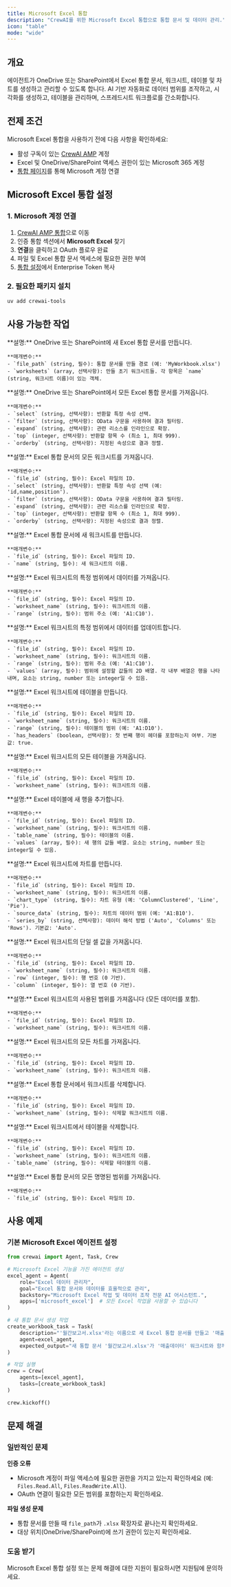 ```yaml
---
title: Microsoft Excel 통합
description: "CrewAI를 위한 Microsoft Excel 통합으로 통합 문서 및 데이터 관리."
icon: "table"
mode: "wide"
---
```


## 개요

에이전트가 OneDrive 또는 SharePoint에서 Excel 통합 문서, 워크시트, 테이블 및 차트를 생성하고 관리할 수 있도록 합니다. AI 기반 자동화로 데이터 범위를 조작하고, 시각화를 생성하고, 테이블을 관리하며, 스프레드시트 워크플로를 간소화합니다.

## 전제 조건

Microsoft Excel 통합을 사용하기 전에 다음 사항을 확인하세요:

- 활성 구독이 있는 [CrewAI AMP](https://app.crewai.com) 계정
- Excel 및 OneDrive/SharePoint 액세스 권한이 있는 Microsoft 365 계정
- [통합 페이지](https://app.crewai.com/crewai_plus/connectors)를 통해 Microsoft 계정 연결

## Microsoft Excel 통합 설정

### 1. Microsoft 계정 연결

1. [CrewAI AMP 통합](https://app.crewai.com/crewai_plus/connectors)으로 이동
2. 인증 통합 섹션에서 **Microsoft Excel** 찾기
3. **연결**을 클릭하고 OAuth 플로우 완료
4. 파일 및 Excel 통합 문서 액세스에 필요한 권한 부여
5. [통합 설정](https://app.crewai.com/crewai_plus/settings/integrations)에서 Enterprise Token 복사

### 2. 필요한 패키지 설치

```bash
uv add crewai-tools
```

## 사용 가능한 작업

<AccordionGroup>
  <Accordion title="microsoft_excel/create_workbook">
    **설명:** OneDrive 또는 SharePoint에 새 Excel 통합 문서를 만듭니다.

    **매개변수:**
    - `file_path` (string, 필수): 통합 문서를 만들 경로 (예: 'MyWorkbook.xlsx')
    - `worksheets` (array, 선택사항): 만들 초기 워크시트들. 각 항목은 `name` (string, 워크시트 이름)이 있는 객체.
  </Accordion>

  <Accordion title="microsoft_excel/get_workbooks">
    **설명:** OneDrive 또는 SharePoint에서 모든 Excel 통합 문서를 가져옵니다.

    **매개변수:**
    - `select` (string, 선택사항): 반환할 특정 속성 선택.
    - `filter` (string, 선택사항): OData 구문을 사용하여 결과 필터링.
    - `expand` (string, 선택사항): 관련 리소스를 인라인으로 확장.
    - `top` (integer, 선택사항): 반환할 항목 수 (최소 1, 최대 999).
    - `orderby` (string, 선택사항): 지정된 속성으로 결과 정렬.
  </Accordion>

  <Accordion title="microsoft_excel/get_worksheets">
    **설명:** Excel 통합 문서의 모든 워크시트를 가져옵니다.

    **매개변수:**
    - `file_id` (string, 필수): Excel 파일의 ID.
    - `select` (string, 선택사항): 반환할 특정 속성 선택 (예: 'id,name,position').
    - `filter` (string, 선택사항): OData 구문을 사용하여 결과 필터링.
    - `expand` (string, 선택사항): 관련 리소스를 인라인으로 확장.
    - `top` (integer, 선택사항): 반환할 항목 수 (최소 1, 최대 999).
    - `orderby` (string, 선택사항): 지정된 속성으로 결과 정렬.
  </Accordion>

  <Accordion title="microsoft_excel/create_worksheet">
    **설명:** Excel 통합 문서에 새 워크시트를 만듭니다.

    **매개변수:**
    - `file_id` (string, 필수): Excel 파일의 ID.
    - `name` (string, 필수): 새 워크시트의 이름.
  </Accordion>

  <Accordion title="microsoft_excel/get_range_data">
    **설명:** Excel 워크시트의 특정 범위에서 데이터를 가져옵니다.

    **매개변수:**
    - `file_id` (string, 필수): Excel 파일의 ID.
    - `worksheet_name` (string, 필수): 워크시트의 이름.
    - `range` (string, 필수): 범위 주소 (예: 'A1:C10').
  </Accordion>

  <Accordion title="microsoft_excel/update_range_data">
    **설명:** Excel 워크시트의 특정 범위에서 데이터를 업데이트합니다.

    **매개변수:**
    - `file_id` (string, 필수): Excel 파일의 ID.
    - `worksheet_name` (string, 필수): 워크시트의 이름.
    - `range` (string, 필수): 범위 주소 (예: 'A1:C10').
    - `values` (array, 필수): 범위에 설정할 값들의 2D 배열. 각 내부 배열은 행을 나타내며, 요소는 string, number 또는 integer일 수 있음.
  </Accordion>

  <Accordion title="microsoft_excel/add_table">
    **설명:** Excel 워크시트에 테이블을 만듭니다.

    **매개변수:**
    - `file_id` (string, 필수): Excel 파일의 ID.
    - `worksheet_name` (string, 필수): 워크시트의 이름.
    - `range` (string, 필수): 테이블의 범위 (예: 'A1:D10').
    - `has_headers` (boolean, 선택사항): 첫 번째 행이 헤더를 포함하는지 여부. 기본값: true.
  </Accordion>

  <Accordion title="microsoft_excel/get_tables">
    **설명:** Excel 워크시트의 모든 테이블을 가져옵니다.

    **매개변수:**
    - `file_id` (string, 필수): Excel 파일의 ID.
    - `worksheet_name` (string, 필수): 워크시트의 이름.
  </Accordion>

  <Accordion title="microsoft_excel/add_table_row">
    **설명:** Excel 테이블에 새 행을 추가합니다.

    **매개변수:**
    - `file_id` (string, 필수): Excel 파일의 ID.
    - `worksheet_name` (string, 필수): 워크시트의 이름.
    - `table_name` (string, 필수): 테이블의 이름.
    - `values` (array, 필수): 새 행의 값들 배열. 요소는 string, number 또는 integer일 수 있음.
  </Accordion>

  <Accordion title="microsoft_excel/create_chart">
    **설명:** Excel 워크시트에 차트를 만듭니다.

    **매개변수:**
    - `file_id` (string, 필수): Excel 파일의 ID.
    - `worksheet_name` (string, 필수): 워크시트의 이름.
    - `chart_type` (string, 필수): 차트 유형 (예: 'ColumnClustered', 'Line', 'Pie').
    - `source_data` (string, 필수): 차트의 데이터 범위 (예: 'A1:B10').
    - `series_by` (string, 선택사항): 데이터 해석 방법 ('Auto', 'Columns' 또는 'Rows'). 기본값: 'Auto'.
  </Accordion>

  <Accordion title="microsoft_excel/get_cell">
    **설명:** Excel 워크시트의 단일 셀 값을 가져옵니다.

    **매개변수:**
    - `file_id` (string, 필수): Excel 파일의 ID.
    - `worksheet_name` (string, 필수): 워크시트의 이름.
    - `row` (integer, 필수): 행 번호 (0 기반).
    - `column` (integer, 필수): 열 번호 (0 기반).
  </Accordion>

  <Accordion title="microsoft_excel/get_used_range">
    **설명:** Excel 워크시트의 사용된 범위를 가져옵니다 (모든 데이터를 포함).

    **매개변수:**
    - `file_id` (string, 필수): Excel 파일의 ID.
    - `worksheet_name` (string, 필수): 워크시트의 이름.
  </Accordion>

  <Accordion title="microsoft_excel/list_charts">
    **설명:** Excel 워크시트의 모든 차트를 가져옵니다.

    **매개변수:**
    - `file_id` (string, 필수): Excel 파일의 ID.
    - `worksheet_name` (string, 필수): 워크시트의 이름.
  </Accordion>

  <Accordion title="microsoft_excel/delete_worksheet">
    **설명:** Excel 통합 문서에서 워크시트를 삭제합니다.

    **매개변수:**
    - `file_id` (string, 필수): Excel 파일의 ID.
    - `worksheet_name` (string, 필수): 삭제할 워크시트의 이름.
  </Accordion>

  <Accordion title="microsoft_excel/delete_table">
    **설명:** Excel 워크시트에서 테이블을 삭제합니다.

    **매개변수:**
    - `file_id` (string, 필수): Excel 파일의 ID.
    - `worksheet_name` (string, 필수): 워크시트의 이름.
    - `table_name` (string, 필수): 삭제할 테이블의 이름.
  </Accordion>

  <Accordion title="microsoft_excel/list_names">
    **설명:** Excel 통합 문서의 모든 명명된 범위를 가져옵니다.

    **매개변수:**
    - `file_id` (string, 필수): Excel 파일의 ID.
  </Accordion>
</AccordionGroup>

## 사용 예제

### 기본 Microsoft Excel 에이전트 설정

```python
from crewai import Agent, Task, Crew

# Microsoft Excel 기능을 가진 에이전트 생성
excel_agent = Agent(
    role="Excel 데이터 관리자",
    goal="Excel 통합 문서와 데이터를 효율적으로 관리",
    backstory="Microsoft Excel 작업 및 데이터 조작 전문 AI 어시스턴트.",
    apps=['microsoft_excel']  # 모든 Excel 작업을 사용할 수 있습니다
)

# 새 통합 문서 생성 작업
create_workbook_task = Task(
    description="'월간보고서.xlsx'라는 이름으로 새 Excel 통합 문서를 만들고 '매출데이터'라는 초기 워크시트를 포함하세요.",
    agent=excel_agent,
    expected_output="새 통합 문서 '월간보고서.xlsx'가 '매출데이터' 워크시트와 함께 생성됨."
)

# 작업 실행
crew = Crew(
    agents=[excel_agent],
    tasks=[create_workbook_task]
)

crew.kickoff()
```

## 문제 해결

### 일반적인 문제

**인증 오류**
- Microsoft 계정이 파일 액세스에 필요한 권한을 가지고 있는지 확인하세요 (예: `Files.Read.All`, `Files.ReadWrite.All`).
- OAuth 연결이 필요한 모든 범위를 포함하는지 확인하세요.

**파일 생성 문제**
- 통합 문서를 만들 때 `file_path`가 `.xlsx` 확장자로 끝나는지 확인하세요.
- 대상 위치(OneDrive/SharePoint)에 쓰기 권한이 있는지 확인하세요.

### 도움 받기

<Card title="도움이 필요하신가요?" icon="headset" href="mailto:support@crewai.com">
  Microsoft Excel 통합 설정 또는 문제 해결에 대한 지원이 필요하시면 지원팀에 문의하세요.
</Card>
